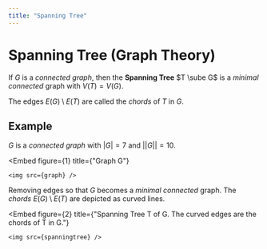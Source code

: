 ```yaml
---
title: "Spanning Tree"
---
```




# Spanning Tree (Graph Theory)

If $G$ is a _connected graph_, then the **Spanning Tree** $T \sube G$  is a _minimal connected_ graph with $V(T) = V(G)$.

The edges $E(G) \setminus E(T)$ are called the _chords_ of $T$ in $G$.

## Example

$G$ is a _connected graph_ with $|G| = 7$ and $||G|| = 10$.


<Embed
    figure={1}
    title={"Graph G"}
>
    <img src={graph} />
</Embed>

Removing edges so that $G$ becomes a _minimal connected_ graph. The _chords_ $E(G) \setminus E(T)$  are depicted as curved lines.


<Embed
    figure={2}
    title={"Spanning Tree T of G. The curved edges are the chords of T in G."}
>
    <img src={spanningtree} />
</Embed>

<BackButton />


